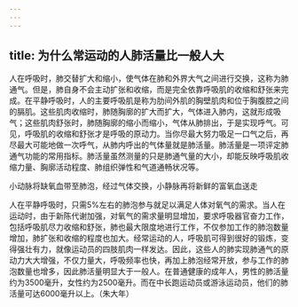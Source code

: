 ```yaml
---
---
---
```

title: 为什么常运动的人肺活量比一般人大
---




人在呼吸时，肺交替扩大和缩小，使气体在肺和外界大气之间进行交换，这称为肺通气。但是，肺自身不会主动扩张和收缩，而是完全依靠呼吸肌的收缩和舒张来完成。在平静呼吸时，人的主要呼吸肌是称为肋间外肌的胸壁肌肉和位于胸腹腔之间的膈肌。这些肌肉收缩时，肺随胸廓的扩大而扩大，气体进入肺内，这就形成吸气；这些肌肉舒张时，肺随胸廓的缩小而缩小，气体从肺排出，于是实现呼气。可见，呼吸肌的收缩和舒张才是呼吸的原动力。当你尽最大努力吸足一口气之后，再尽最大可能地做一次呼气，从肺内呼出的气体量就是肺活量。肺活量是一项评定肺通气功能的常用指标。肺活量虽然测量的只是肺通气量的大小，却能反映呼吸肌收缩力量、胸廓活动程度、肺组织弹性和气道通畅状况等。

小动脉将缺氧血带至肺泡，经过气体交换，小静脉再将新鲜的富氧血送走



人在平静呼吸时，只需5%左右的肺泡参与就足以满足人体对氧气的需求。当人在运动时，由于新陈代谢加强，对氧气的需求量明显增加，要求呼吸器官奋力工作，包括呼吸肌尽力收缩和舒张，肺也最大限度地进行工作，不仅参加工作的肺泡数量增加，肺扩张和收缩的程度也加大。经常运动的人，呼吸肌可得到很好的锻炼，变得强壮有力，就像运动员的四肢肌肉一样发达。因此，这些人的肺实现肺通气的原动力大大增强，不仅力量大，呼吸频率也快，再加上肺泡经常开放，参与工作的肺泡数量也增多，因此肺活量明显大于一般人。在普通健康的成年人，男性的肺活量约为3500毫升，女性约为2500毫升。而在中长跑运动员或游泳运动员，他们的肺活量可达6000毫升以上。（朱大年）